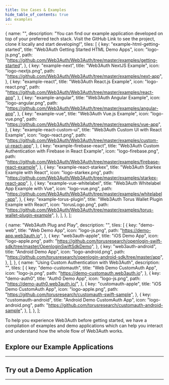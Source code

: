 ```yaml
---
title: Use Cases & Examples
hide_table_of_contents: true
id: examples
---
```




  {
    name: "",
    description:
      "You can find our example application developed on top of your preferred tech stack. Visit the GitHub Link to see the project, clone it locally and start developing!",
    tiles: [
      {
        key: "example-html-getting-started",
        title: "Web3Auth Getting Started HTML Demo Apps",
        icon: "logo-js.png",
        path: "https://github.com/Web3Auth/Web3Auth/tree/master/examples/getting-started",
      },
      {
        key: "example-next",
        title: "Web3Auth NextJS Example",
        icon: "logo-nextjs.png",
        path: "https://github.com/Web3Auth/Web3Auth/tree/master/examples/next-app",
      },
      {
        key: "example-react",
        title: "Web3Auth React.js Example",
        icon: "logo-react.png",
        path: "https://github.com/Web3Auth/Web3Auth/tree/master/examples/react-app",
      },
      {
        key: "example-angular",
        title: "Web3Auth Angular Example",
        icon: "logo-angular.png",
        path: "https://github.com/Web3Auth/Web3Auth/tree/master/examples/angular-app",
      },
      {
        key: "example-vue",
        title: "Web3Auth Vue.js Example",
        icon: "logo-vue.png",
        path: "https://github.com/Web3Auth/Web3Auth/tree/master/examples/vue-app",
      },
      {
        key: "example-react-custom-ui",
        title: "Web3Auth Custom UI with React Example",
        icon: "logo-react.png",
        path: "https://github.com/Web3Auth/Web3Auth/tree/master/examples/custom-ui-react-app",
      },
      {
        key: "example-firebase-react",
        title: "Web3Auth Custom Authentication with Firebase in React Example",
        icon: "logo-firebase.png",
        path: "https://github.com/Web3Auth/Web3Auth/tree/master/examples/firebase-react-example",
      },
      {
        key: "example-react-starkex",
        title: "Web3Auth Starkex Example with React",
        icon: "logo-starkex.png",
        path: "https://github.com/Web3Auth/Web3Auth/tree/master/examples/starkex-react-app",
      },
      {
        key: "example-vue-whitelabel",
        title: "Web3Auth Whitelabel App Example with Vue",
        icon: "logo-vue.png",
        path: "https://github.com/Web3Auth/Web3Auth/tree/master/examples/whitelabel-app",
      },
      {
        key: "example-torus-plugin",
        title: "Web3Auth Torus Wallet Plugin Example with React",
        icon: "torusLogo.png",
        path: "https://github.com/Web3Auth/Web3Auth/tree/master/examples/torus-wallet-plugin-example",
      },
    ],
  },
];

  {
    name: "Web3Auth Plug and Play",
    description: "",
    tiles: [
      {
        key: "demo-web",
        title: "Web Demo App",
        icon: "logo-js.png",
        path: "https://demo-app.web3auth.io",
      },
      {
        key: "web3auth-apple",
        title: "iOS Demo App",
        icon: "logo-apple.png",
        path: "https://github.com/torusresearch/openlogin-swift-sdk/tree/master/OpenloginSwiftSdkDemo",
      },
      {
        key: "web3auth-android",
        title: "Android Demo App",
        icon: "logo-android.png",
        path: "https://github.com/torusresearch/openlogin-android-sdk/tree/master/app",
      },
    ],
  },
  {
    name: "Using Custom Authentication with Web3Auth",
    description: "",
    tiles: [
      {
        key: "demo-customauth",
        title: "Web Demo CustomAuth App",
        icon: "logo-js.png",
        path: "https://demo-customauth.web3auth.io",
      },
      {
        key: "demo-auth0",
        title: "Auth0 Demo App",
        icon: "logo-js.png",
        path: "https://demo-auth0.web3auth.io/",
      },
      {
        key: "customauth-apple",
        title: "iOS Demo CustomAuth App",
        icon: "logo-apple.png",
        path: "https://github.com/torusresearch/customauth-swift-sample",
      },
      {
        key: "customauth-android",
        title: "Android Demo CustomAuth App",
        icon: "logo-android.png",
        path: "https://github.com/torusresearch/customauth-android-sample",
      },
    ],
  },
];

To help you experience Web3Auth before getting started, we have a compilation of examples and demo applications which can help you interact and
understand how the whole flow of Web3Auth works.

## Explore our Example Applications

---

<Tiles tileGroups={tileGroupsExampleData} />

## Try out a Demo Application

---

<Tiles tileGroups={tileGroupsDemoData} />
